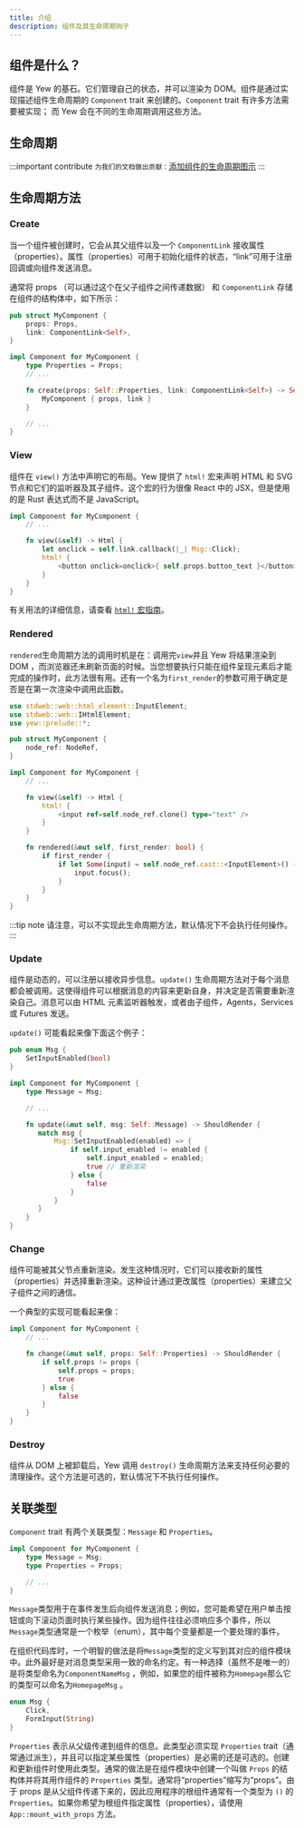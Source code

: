 ```yaml
---
title: 介绍
description: 组件及其生命周期钩子
---
```


## 组件是什么？

组件是 Yew 的基石。它们管理自己的状态，并可以渲染为 DOM。组件是通过实现描述组件生命周期的 `Component` trait 来创建的。`Component` trait 有许多方法需要被实现； 而 Yew 会在不同的生命周期调用这些方法。

## 生命周期

:::important contribute
`为我们的文档做出贡献：`[添加组件的生命周期图示](https://github.com/yewstack/docs/issues/22)
:::

## 生命周期方法

### Create

当一个组件被创建时，它会从其父组件以及一个 `ComponentLink` 接收属性（properties）。属性（properties）可用于初始化组件的状态，“link”可用于注册回调或向组件发送消息。

通常将 props （可以通过这个在父子组件之间传递数据） 和 `ComponentLink` 存储在组件的结构体中，如下所示：

```rust
pub struct MyComponent {
    props: Props,
    link: ComponentLink<Self>,
}

impl Component for MyComponent {
    type Properties = Props;
    // ...

    fn create(props: Self::Properties, link: ComponentLink<Self>) -> Self {
        MyComponent { props, link }
    }

    // ...
}
```

### View

组件在 `view()` 方法中声明它的布局。Yew 提供了 `html!` 宏来声明 HTML 和 SVG 节点和它们的监听器及其子组件。这个宏的行为很像 React 中的 JSX，但是使用的是 Rust 表达式而不是 JavaScript。

```rust
impl Component for MyComponent {
    // ...

    fn view(&self) -> Html {
        let onclick = self.link.callback(|_| Msg::Click);
        html! {
            <button onclick=onclick>{ self.props.button_text }</button>
        }
    }
}
```

有关用法的详细信息，请查看 [`html!` 宏指南](html.mdx)。

### Rendered

`rendered`生命周期方法的调用时机是在：调用完`view`并且 Yew 将结果渲染到 DOM ，而浏览器还未刷新页面的时候。当您想要执行只能在组件呈现元素后才能完成的操作时，此方法很有用。还有一个名为`first_render`的参数可用于确定是否是在第一次渲染中调用此函数。

```rust
use stdweb::web::html_element::InputElement;
use stdweb::web::IHtmlElement;
use yew::prelude::*;

pub struct MyComponent {
    node_ref: NodeRef,
}

impl Component for MyComponent {
    // ...

    fn view(&self) -> Html {
        html! {
            <input ref=self.node_ref.clone() type="text" />
        }
    }

    fn rendered(&mut self, first_render: bool) {
        if first_render {
            if let Some(input) = self.node_ref.cast::<InputElement>() {
                input.focus();
            }
        }
    }
}
```

:::tip note
请注意，可以不实现此生命周期方法，默认情况下不会执行任何操作。
:::

### Update

组件是动态的，可以注册以接收异步信息。`update()` 生命周期方法对于每个消息都会被调用。这使得组件可以根据消息的内容来更新自身，并决定是否需要重新渲染自己。消息可以由 HTML 元素监听器触发，或者由子组件，Agents，Services 或 Futures 发送。

`update()` 可能看起来像下面这个例子：

```rust
pub enum Msg {
    SetInputEnabled(bool)
}

impl Component for MyComponent {
    type Message = Msg;

    // ...

    fn update(&mut self, msg: Self::Message) -> ShouldRender {
       match msg {
           Msg::SetInputEnabled(enabled) => {
               if self.input_enabled != enabled {
                   self.input_enabled = enabled;
                   true // 重新渲染
               } else {
                   false
               }
           }
       }
    }
}
```

### Change

组件可能被其父节点重新渲染。发生这种情况时，它们可以接收新的属性（properties）并选择重新渲染。这种设计通过更改属性（properties）来建立父子组件之间的通信。

一个典型的实现可能看起来像：

```rust
impl Component for MyComponent {
    // ...

    fn change(&mut self, props: Self::Properties) -> ShouldRender {
        if self.props != props {
            self.props = props;
            true
        } else {
            false
        }
    }
}
```

### Destroy

组件从 DOM 上被卸载后，Yew 调用 `destroy()` 生命周期方法来支持任何必要的清理操作。这个方法是可选的，默认情况下不执行任何操作。

## 关联类型

`Component` trait 有两个关联类型：`Message` 和 `Properties`。

```rust
impl Component for MyComponent {
    type Message = Msg;
    type Properties = Props;

    // ...
}
```

`Message`类型用于在事件发生后向组件发送消息；例如，您可能希望在用户单击按钮或向下滚动页面时执行某些操作。因为组件往往必须响应多个事件，所以`Message`类型通常是一个枚举（enum），其中每个变量都是一个要处理的事件。

在组织代码库时，一个明智的做法是将`Message`类型的定义写到其对应的组件模块中。此外最好是对消息类型采用一致的命名约定。有一种选择（虽然不是唯一的）是将类型命名为`ComponentNameMsg` ，例如，如果您的组件被称为`Homepage`那么它的类型可以命名为`HomepageMsg` 。

```rust
enum Msg {
    Click,
    FormInput(String)
}
```

`Properties` 表示从父级传递到组件的信息。此类型必须实现 `Properties` trait（通常通过派生），并且可以指定某些属性（properties）是必需的还是可选的。创建和更新组件时使用此类型。通常的做法是在组件模块中创建一个叫做 `Props` 的结构体并将其用作组件的 `Properties` 类型。通常将“properties”缩写为“props”。由于 props 是从父组件传递下来的，因此应用程序的根组件通常有一个类型为 `()` 的 `Properties`。如果你希望为根组件指定属性（properties），请使用 `App::mount_with_props` 方法。
